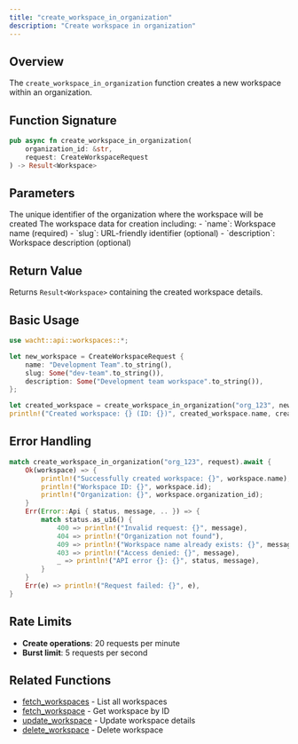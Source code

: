 ```yaml
---
title: "create_workspace_in_organization"
description: "Create workspace in organization"
---
```


## Overview

The `create_workspace_in_organization` function creates a new workspace within an organization.

## Function Signature

```rust
pub async fn create_workspace_in_organization(
    organization_id: &str,
    request: CreateWorkspaceRequest
) -> Result<Workspace>
```

## Parameters

<ParamField path="organization_id" type="&str" required>
  The unique identifier of the organization where the workspace will be created
</ParamField>

<ParamField path="request" type="CreateWorkspaceRequest" required>
  The workspace data for creation including:
  - `name`: Workspace name (required)
  - `slug`: URL-friendly identifier (optional)
  - `description`: Workspace description (optional)
</ParamField>

## Return Value

Returns `Result<Workspace>` containing the created workspace details.

## Basic Usage

```rust
use wacht::api::workspaces::*;

let new_workspace = CreateWorkspaceRequest {
    name: "Development Team".to_string(),
    slug: Some("dev-team".to_string()),
    description: Some("Development team workspace".to_string()),
};

let created_workspace = create_workspace_in_organization("org_123", new_workspace).await?;
println!("Created workspace: {} (ID: {})", created_workspace.name, created_workspace.id);
```

## Error Handling

```rust
match create_workspace_in_organization("org_123", request).await {
    Ok(workspace) => {
        println!("Successfully created workspace: {}", workspace.name);
        println!("Workspace ID: {}", workspace.id);
        println!("Organization: {}", workspace.organization_id);
    }
    Err(Error::Api { status, message, .. }) => {
        match status.as_u16() {
            400 => println!("Invalid request: {}", message),
            404 => println!("Organization not found"),
            409 => println!("Workspace name already exists: {}", message),
            403 => println!("Access denied: {}", message),
            _ => println!("API error {}: {}", status, message),
        }
    }
    Err(e) => println!("Request failed: {}", e),
}
```

## Rate Limits

- **Create operations**: 20 requests per minute
- **Burst limit**: 5 requests per second

## Related Functions

- [fetch_workspaces](fetch-workspaces) - List all workspaces
- [fetch_workspace](fetch-workspace) - Get workspace by ID
- [update_workspace](update-workspace) - Update workspace details
- [delete_workspace](delete-workspace) - Delete workspace
